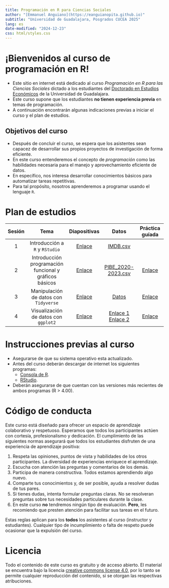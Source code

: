 ```yaml
---
title: Programación en R para Ciencias Sociales
author: "[Emmanuel Anguiano](https://eanguianopita.github.io)"
subtitle: "Universidad de Guadalajara, Posgrados CUCEA 2025"
lang: es
date-modified: "2024-12-23"
css: html/styles.css
---
```


# ¡Bienvenidos al curso de programación en R!

* Este sitio en internet está dedicado al curso _Programación en R para las Ciencias Sociales_ dictado a los estudiantes del [Doctorado en Estudios Económicos](https://deec.cucea.udg.mx/) de la Universidad de Guadalajara.
* Este curso supone que los estudiantes **no tienen experiencia previa** en temas de programación. 
* A continuación encontrarán algunas indicaciones previas a iniciar el curso y el plan de estudios. 


## Objetivos del curso

* Después de concluir el curso, se espera que los asistentes sean capacez de desarrollar sus propios proyectos de investigación de forma eficiente. 
* En este curso entenderemos el concepto de *programación* como las habilidades necesaria para el manejo y aprovechamiento eficiente de datos.
* En específico, nos interesa desarrollar conocimientos básicos para automatizar tareas repetitivas. 
* Para tal propósito, nosotros aprenderemos a programar usando el lenguaje `R`.


# Plan de estudios

| Sesión | Tema                | Diapositivas | Datos | Práctica guíada |
|:------:|:-------------------:|:------------:|:-----:|:---------------:|
| 1      |Introducción a `R` y `RStudio` | [Enlace](https://eanguianopita.github.io/docs/curso_R/Slides/01-Intro_R_noanswers.html){target="_blank"}     |[IMDB.csv](https://eanguianopita.github.io/docs/curso_R/Datos/IMDB.csv)|
| 2   | Introducción programación funcional y gráficos básicos |  [Enlace](https://eanguianopita.github.io/docs/curso_R/Slides/02-Estructura_control_noanswers.html) | [PIBE_2020-2023.csv](https://eanguianopita.github.io/docs/curso_R/Datos/PIBE_2020-2023.csv) | [Enlace](https://eanguianopita.github.io/docs/curso_R/Slides/Ejercicios_Graficas_R_base.html) |
| 3  | Manipulación de datos con `Tidyverse` | [Enlace](https://eanguianopita.github.io/docs/curso_R/Slides/03-Manipulacion_datos_tidyverse_noanswers.html)| [Datos](https://eanguianopita.github.io/docs/curso_R/Datos/Tidyverse.zip) | [Enlace](https://eanguianopita.github.io/docs/curso_R/Slides/3_1_Ejercicios_tidyverse.html)|
4       | Visualización de datos con `ggplot2`  | [Enlace]() | [Enlace 1]() <br> [Enlace 2]()| [Enlace]() | 

# Instrucciones previas al curso

* Asegurarse de que su sistema operativo esta actualizado. 
* Antes del curso deberán descargar de internet los siguientes programas: 
  - [Consola de R](https://cran.r-project.org/).
  - [RStudio](https://posit.co/download/rstudio-desktop/). 
  
* Deberán asegurarse de que cuentan con las versiones más recientes de ambos programas (R > 4.00). 

# Código de conducta 

Este curso está diseñado para ofrecer un espacio de aprendizaje colaborativo y respetuoso. Esperamos que todos los participantes actúen con cortesía, profesionalismo y dedicación. El cumplimiento de las siguientes normas asegurará que todos los estudiantes disfruten de una experiencia de aprendizaje positiva:

1. Respeta las opiniones, puntos de vista y habilidades de los otros participantes. La diversidad de experiencias enriquece el aprendizaje. 
2. Escucha con atención las preguntas y comentarios de los demás. 
3. Participa de manera constructiva. Todos estamos aprendiendo algo nuevo. 
4. Comparte tus conocimientos y, de ser posible, ayuda a resolver dudas de tus pares. 
5. Si tienes dudas, intenta formular preguntas claras. No se resolveran preguntas sobre tus necesidades particulares durante la clase. 
6. En este curso **no** tendremos ningún tipo de evaluación. **Pero**, les recomiendo que presten atención para facilitar sus tareas en el futuro. 

Estas reglas aplican para los **todos** los asistentes al curso (instructor y estudiantes). Cualquier tipo de incumplimiento o falta de respeto puede ocasionar que la expulsión del curso. 


# Licencia

Todo el contenido de este curso es gratuito y de acceso abierto. El material se encuentra bajo la licencia  [creative commons license 4.0](https://creativecommons.org/licenses/by/4.0/), por lo tanto se permite cualquier reproducción del contenido, si se otorgan las respectivas atribuciones. 